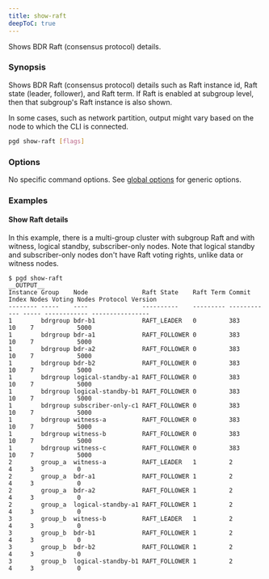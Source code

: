 ```yaml
---
title: show-raft
deepToC: true
---
```


Shows BDR Raft (consensus protocol) details.

### Synopsis

Shows BDR Raft (consensus protocol) details such as Raft instance id, Raft state (leader, follower), and Raft term. If Raft is enabled at subgroup level, then that subgroup's Raft instance is also shown.

In some cases, such as network partition, output might vary based on the node to which the CLI is connected.

```sh
pgd show-raft [flags]
```

### Options

No specific command options. See [global options](../command_ref#options-inherited-from-parent-commands) for generic options.

### Examples

#### Show Raft details

In this example, there is a multi-group cluster with subgroup Raft and with witness, logical standby, subscriber-only nodes.
Note that logical standby and subscriber-only nodes don't have Raft voting rights, unlike data or witness nodes.

```
$ pgd show-raft
__OUTPUT__
Instance Group    Node               Raft State    Raft Term Commit Index Nodes Voting Nodes Protocol Version
-------- -----    ----               ----------    --------- ------------ ----- ------------ ----------------
1        bdrgroup bdr-b1             RAFT_LEADER   0         383          10    7            5000
1        bdrgroup bdr-a1             RAFT_FOLLOWER 0         383          10    7            5000
1        bdrgroup bdr-a2             RAFT_FOLLOWER 0         383          10    7            5000
1        bdrgroup bdr-b2             RAFT_FOLLOWER 0         383          10    7            5000
1        bdrgroup logical-standby-a1 RAFT_FOLLOWER 0         383          10    7            5000
1        bdrgroup logical-standby-b1 RAFT_FOLLOWER 0         383          10    7            5000
1        bdrgroup subscriber-only-c1 RAFT_FOLLOWER 0         383          10    7            5000
1        bdrgroup witness-a          RAFT_FOLLOWER 0         383          10    7            5000
1        bdrgroup witness-b          RAFT_FOLLOWER 0         383          10    7            5000
1        bdrgroup witness-c          RAFT_FOLLOWER 0         383          10    7            5000
2        group_a  witness-a          RAFT_LEADER   1         2            4     3            0
2        group_a  bdr-a1             RAFT_FOLLOWER 1         2            4     3            0
2        group_a  bdr-a2             RAFT_FOLLOWER 1         2            4     3            0
2        group_a  logical-standby-a1 RAFT_FOLLOWER 1         2            4     3            0
3        group_b  witness-b          RAFT_LEADER   1         2            4     3            0
3        group_b  bdr-b1             RAFT_FOLLOWER 1         2            4     3            0
3        group_b  bdr-b2             RAFT_FOLLOWER 1         2            4     3            0
3        group_b  logical-standby-b1 RAFT_FOLLOWER 1         2            4     3            0
```

